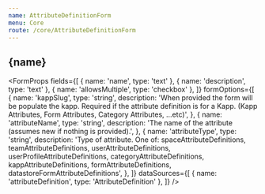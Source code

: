 ```yaml
---
name: AttributeDefinitionForm
menu: Core
route: /core/AttributeDefinitionForm
---
```




<h2>{name}</h2>

<FormProps
  fields={[
    { name: 'name', type: 'text' },
    { name: 'description', type: 'text' },
    { name: 'allowsMultiple', type: 'checkbox' },
  ]}
  formOptions={[
    {
      name: 'kappSlug',
      type: 'string',
      description:
        'When provided the form will be populate the kapp. Required if the attribute definition is for a Kapp. (Kapp Attributes, Form Attributes, Category Attributes, ...etc)',
    },
    {
      name: 'attributeName',
      type: 'string',
      description:
        'The name of the attribute (assumes new if nothing is provided).',
    },
    {
      name: 'attributeType',
      type: 'string',
      description:
        'Type of attribute. One of: spaceAttributeDefinitions, teamAttributeDefinitions, userAttributeDefinitions, userProfileAttributeDefinitions, categoryAttributeDefinitions, kappAttributeDefinitions, formAttributeDefinitions, datastoreFormAttributeDefinitions',
    },
  ]}
  dataSources={[
    { name: 'attributeDefinition', type: 'AttributeDefinition' },
  ]}
/>
